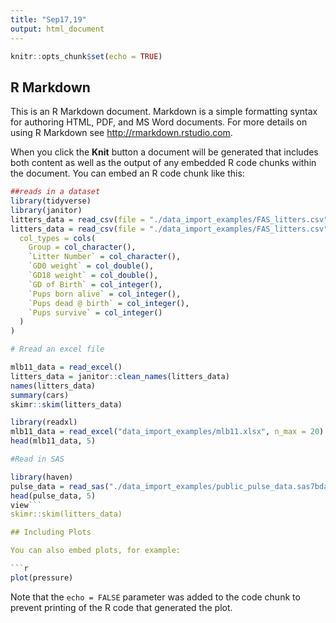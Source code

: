 ```yaml
---
title: "Sep17,19"
output: html_document
---
```


```r
knitr::opts_chunk$set(echo = TRUE)
```

## R Markdown

This is an R Markdown document. Markdown is a simple formatting syntax for authoring HTML, PDF, and MS Word documents. For more details on using R Markdown see <http://rmarkdown.rstudio.com>.

When you click the **Knit** button a document will be generated that includes both content as well as the output of any embedded R code chunks within the document. You can embed an R code chunk like this:

```r
##reads in a dataset
library(tidyverse)
library(janitor)
litters_data = read_csv(file = "./data_import_examples/FAS_litters.csv")
litters_data = read_csv(file = "./data_import_examples/FAS_litters.csv",
  col_types = cols(
    Group = col_character(),
    `Litter Number` = col_character(),
    `GD0 weight` = col_double(),
    `GD18 weight` = col_double(),
    `GD of Birth` = col_integer(),
    `Pups born alive` = col_integer(),
    `Pups dead @ birth` = col_integer(),
    `Pups survive` = col_integer()
  )
)

# Rread an excel file

mlb11_data = read_excel()
litters_data = janitor::clean_names(litters_data)
names(litters_data) 
summary(cars)
skimr::skim(litters_data)

library(readxl)
mlb11_data = read_excel("data_import_examples/mlb11.xlsx", n_max = 20)
head(mlb11_data, 5)

#Read in SAS

library(haven)
pulse_data = read_sas("./data_import_examples/public_pulse_data.sas7bdat")
head(pulse_data, 5)
view```
skimr::skim(litters_data)

## Including Plots

You can also embed plots, for example:

```r
plot(pressure)
```

Note that the `echo = FALSE` parameter was added to the code chunk to prevent printing of the R code that generated the plot.

